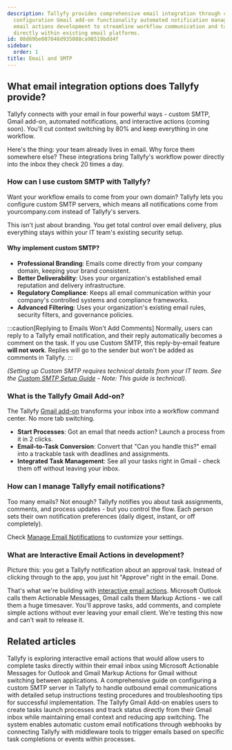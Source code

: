 ```yaml
---
description: Tallyfy provides comprehensive email integration through custom SMTP
  configuration Gmail add-on functionality automated notification management and interactive
  email actions development to streamline workflow communication and task management
  directly within existing email platforms.
id: 08d69be007048d935088ca98519bdd4f
sidebar:
  order: 1
title: Email and SMTP
---
```


## What email integration options does Tallyfy provide?

Tallyfy connects with your email in four powerful ways - custom SMTP, Gmail add-on, automated notifications, and interactive actions (coming soon). You'll cut context switching by 80% and keep everything in one workflow.

Here's the thing: your team already lives in email. Why force them somewhere else? These integrations bring Tallyfy's workflow power directly into the inbox they check 20 times a day.

### How can I use custom SMTP with Tallyfy?

Want your workflow emails to come from your own domain? Tallyfy lets you configure custom SMTP servers, which means all notifications come from yourcompany.com instead of Tallyfy's servers.

This isn't just about branding. You get total control over email delivery, plus everything stays within your IT team's existing security setup.

#### Why implement custom SMTP?
- **Professional Branding**: Emails come directly from your company domain, keeping your brand consistent.
- **Better Deliverability**: Uses your organization's established email reputation and delivery infrastructure.
- **Regulatory Compliance**: Keeps all email communication within your company's controlled systems and compliance frameworks.
- **Advanced Filtering**: Uses your organization's existing email rules, security filters, and governance policies.

:::caution[Replying to Emails Won't Add Comments]
Normally, users can reply to a Tallyfy email notification, and their reply automatically becomes a comment on the task. If you use Custom SMTP, this reply-by-email feature **will not work**. Replies will go to the sender but won't be added as comments in Tallyfy.
:::

*(Setting up Custom SMTP requires technical details from your IT team. See the [Custom SMTP Setup Guide](/products/pro/integrations/email/how-to-set-up-custom-smtp-in-tallyfy/) - Note: This guide is technical).* 

### What is the Tallyfy Gmail Add-on?

The Tallyfy [Gmail add-on](/products/pro/integrations/email/how-can-i-manage-my-tasks-with-tallyfys-gmail-add-on/) transforms your inbox into a workflow command center. No more tab switching.

- **Start Processes**: Got an email that needs action? Launch a process from it in 2 clicks.
- **Email-to-Task Conversion**: Convert that "Can you handle this?" email into a trackable task with deadlines and assignments.
- **Integrated Task Management**: See all your tasks right in Gmail - check them off without leaving your inbox.

### How can I manage Tallyfy email notifications?

Too many emails? Not enough? Tallyfy notifies you about task assignments, comments, and process updates - but you control the flow. Each person sets their own notification preferences (daily digest, instant, or off completely).

Check [Manage Email Notifications](/products/pro/settings/personal-settings/how-can-i-manage-email-notifications-in-tallyfy/) to customize your settings.

### What are Interactive Email Actions in development?

Picture this: you get a Tallyfy notification about an approval task. Instead of clicking through to the app, you just hit "Approve" right in the email. Done.

That's what we're building with [interactive email actions](/products/pro/integrations/interactive-email-actions/). Microsoft Outlook calls them Actionable Messages, Gmail calls them Markup Actions - we call them a huge timesaver. You'll approve tasks, add comments, and complete simple actions without ever leaving your email client. We're testing this now and can't wait to release it.


<PageTree />


## Related articles
<CardGrid>
<LinkTitleCard header="<b>Integrations > Actions within emails</b>" href="/products/pro/integrations/interactive-email-actions/" > Tallyfy is exploring interactive email actions that would allow users to complete tasks directly within their email inbox using Microsoft Actionable Messages for Outlook and Gmail Markup Actions for Gmail without switching between applications. </LinkTitleCard>
<LinkTitleCard header="<b>Email > Set up custom SMTP sending</b>" href="/products/pro/integrations/email/how-to-set-up-custom-smtp-in-tallyfy/" > A comprehensive guide on configuring a custom SMTP server in Tallyfy to handle outbound email communications with detailed setup instructions testing procedures and troubleshooting tips for successful implementation. </LinkTitleCard>
<LinkTitleCard header="<b>Email > Gmail add-on</b>" href="/products/pro/integrations/email/how-can-i-manage-my-tasks-with-tallyfys-gmail-add-on/" > The Tallyfy Gmail Add-on enables users to create tasks launch processes and track status directly from their Gmail inbox while maintaining email context and reducing app switching. </LinkTitleCard>
<LinkTitleCard header="<b>Webhooks > Send emails using webhooks</b>" href="/products/pro/integrations/webhooks/how-can-i-send-emails-using-webhooks-in-tallyfy/" > The system enables automatic custom email notifications through webhooks by connecting Tallyfy with middleware tools to trigger emails based on specific task completions or events within processes. </LinkTitleCard>
</CardGrid>